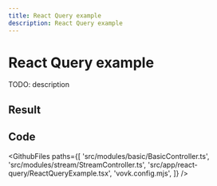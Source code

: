 ```yaml
---
title: React Query example
description: React Query example
---
```



# React Query example

TODO: description

## Result

<Example>
  <ReactQueryExample />
</Example>

## Code

<GithubFiles
  paths={[
    'src/modules/basic/BasicController.ts',
    'src/modules/stream/StreamController.ts',
    'src/app/react-query/ReactQueryExample.tsx',
    'vovk.config.mjs',
  ]}
/>
